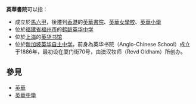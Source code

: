 '''英華書院'''可以指：
* 成立於[[馬六甲|馬六甲]]，後遷到[[香港|香港]]的[[英華書院|英華書院]]、[[英華女學校|英華女學校]]、[[英華小學|英華小學]]
* 位於[[福建省|福建省]][[福州市|福州市]]的[[鹤龄英华中学|鹤龄英华中学]]
* 位於[[上海|上海]]的[[英华书馆|英华书馆]]
* 位於[[新加坡|新加坡]][[英华自主中学|英华自主中学]]，前身為英华书院（Anglo-Chinese School）成立于1886年，最初设在厦门街70号，由澳汉牧师（Revd Oldham）所创办。

== 參見 ==
* [[英華|英華]]
* [[英華中學|英華中學]]

{{消歧義|CAT=四字组织机构消歧义}}
